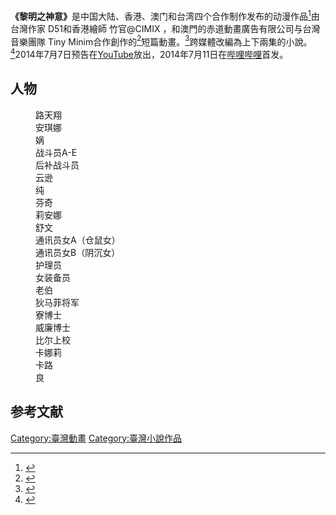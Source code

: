 {{多個問題|
{{Fanpov|time=2021-10-24}}
{{Dead end|time=2016-12-16T14:27:16+00:00}}
{{Orphan|time=2016-12-16T14:27:16+00:00}}
}}
'''《黎明之神意》'''是中国大陆、香港、澳门和台湾四个合作制作发布的动漫作品<ref>{{Cite news|url=http://news.comicyu.com/2015/06/09/177836.html|title=国内机甲动画《黎明之神意》宣传视频曝光|language=zh-cn|publisher=漫域|author=月下高歌|date=2015年6月9日|accessdate=2016-09-20|archive-date=2016-12-24|archive-url=https://web.archive.org/web/20161224234309/http://news.comicyu.com/2015/06/09/177836.html|dead-url=no}}</ref>由台灣作家 D51和香港繪師 竹官@CIMIX ，和澳門的赤道動畫廣告有限公司与台灣音樂團隊 Tiny Minim合作創作的<ref>{{Cite news|url=http://gnn.gamer.com.tw/9/115139.html|title=【試閱】《黎明之神意》台、港、澳聯手打造動畫複合式小說|language=zh-cn|publisher=巴哈姆特|author=|date=2015-05-20|accessdate=2016-09-20|archive-date=2016-12-25|archive-url=https://web.archive.org/web/20161225080608/https://gnn.gamer.com.tw/9/115139.html|dead-url=no}}</ref>短篇動畫。<ref>{{Cite news|url=http://gnn.gamer.com.tw/8/117248.html|title=【漫博 15】《墮神契文》、《黎明之神意》將於漫博舉行作者與繪師簽名會|language=zh-cn|publisher=巴哈姆特|author=|date=2015-07-01|accessdate=2016-09-20|archive-date=2016-12-25|archive-url=https://web.archive.org/web/20161225080440/https://gnn.gamer.com.tw/8/117248.html|dead-url=no}}</ref>跨媒體改編為上下兩集的小說。<ref>{{Cite news|url=http://gnn.gamer.com.tw/5/119135.html|title=【漫博 15】《墮神契文》D51、竹官@CIMIX 首度聯合簽名會 為創作蒐集廟宇 DM|language=zh-cn|publisher=巴哈姆特|author=GNN 記者 阿Lu 報導|date=2015-08-09|accessdate=2016-09-20|archive-date=2017-03-28|archive-url=https://web.archive.org/web/20170328071708/https://gnn.gamer.com.tw/5/119135.html|dead-url=no}}</ref>2014年7月7日预告在[[YouTube|YouTube]]放出，2014年7月11日在[[哔哩哔哩|哔哩哔哩]]首发。
==人物==
:路天翔
:安琪娜
:娲
:战斗员A-E
:后补战斗员
:云逊
:纯
:芬奇
:莉安娜
:舒文
:通讯员女A（仓鼠女）
:通讯员女B（阴沉女）
:护理员
:女装备员
:老伯
:狄马菲将军
:寮博士
:威廉博士
:比尔上校
:卡娜莉
:卡路
:良
== 参考文献 ==
{{Reflist}}

[[Category:臺灣動畫|Category:臺灣動畫]]
[[Category:臺灣小說作品|Category:臺灣小說作品]]